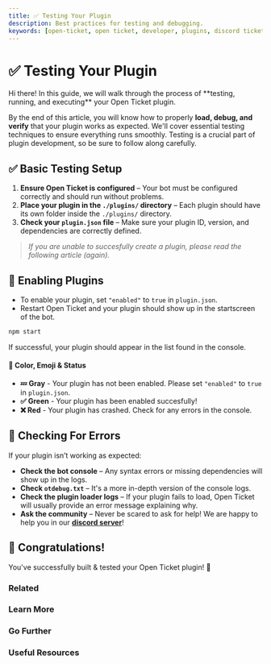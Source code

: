 ```yaml
---
title: ✅ Testing Your Plugin
description: Best practices for testing and debugging.
keywords: [open-ticket, open ticket, developer, plugins, discord ticket bot, framework, guide]
---
```

<head>
    <link rel="apple-touch-icon" href="/img/logo_vertical.png"/>
</head>

# ✅ Testing Your Plugin
<FlexHorizontal>
<div style={{width:"50%"}} className="otdocs-flex-mobile-width">
Hi there! In this guide, we will walk through the process of <C color="blue">**testing, running, and executing**</C> your Open Ticket plugin.  

By the end of this article, you will know how to properly **load, debug, and verify** that your plugin works as expected. We'll cover essential testing techniques to ensure everything runs smoothly.
Testing is a crucial part of plugin development, so be sure to follow along carefully.
</div>
<div style={{width:"50%"}} className="otdocs-flex-mobile-width">
    <StyledTitle title="Framework Article" description="Tips & Tricks - Testing Your Plugin"></StyledTitle>
</div>
</FlexHorizontal>

<Divider></Divider>
## ✅ Basic Testing Setup  
1. **Ensure Open Ticket is configured** – Your bot must be configured correctly and should run without problems.  
2. **Place your plugin in the `./plugins/` directory** – Each plugin should have its own folder inside the `./plugins/` directory.  
3. **Check your `plugin.json` file** – Make sure your plugin ID, version, and dependencies are correctly defined.  

> *If you are unable to succesfully create a plugin, please read the following article (again).*
> <LinkBlock mode="emoji" emoji="🛠️" url="/docs/framework/basic-plugins/first-plugin" isdoc="true" name="Your First Plugin" description="Setting up a basic Open Ticket plugin."/>

## 🎯 Enabling Plugins  
- To enable your plugin, set `"enabled"` to `true` in `plugin.json`.  
- Restart Open Ticket and your plugin should show up in the startscreen of the bot. 

```sh title="Restart Open Ticket"
npm start  
```

If successful, your plugin should appear in the list found in the console.
<ScaleImage size="70%" src="/img/docs-v4/startscreen-plugins.png" alt="The Open Ticket startscreen with a few disabled plugins."></ScaleImage>

#### 🎨 Color, Emoji & Status
- <C color="gray">**💤 Gray**</C> - Your plugin has not been enabled. Please set `"enabled"` to `true` in `plugin.json`.
- <C color="green">**✅ Green**</C> - Your plugin has been enabled succesfully!
- <C color="red">**❌ Red**</C> - Your plugin has crashed. Check for any errors in the console.

## 📜 Checking For Errors  
If your plugin isn’t working as expected:  
- **Check the bot console** – Any syntax errors or missing dependencies will show up in the logs.  
- **Check `otdebug.txt`** – It's a more in-depth version of the console logs.
- **Check the plugin loader logs** – If your plugin fails to load, Open Ticket will usually provide an error message explaining why.  
- **Ask the community** – Never be scared to ask for help! We are happy to help you in our [**discord server**](https://discord.dj-dj.be)!


<Divider></Divider>
## 🎉 Congratulations!  
You've successfully built & tested your Open Ticket plugin! 🚀  

### Related
<LinkBlock mode="emoji" emoji="📄" url="/docs/reference/tips-and-tricks/common-mistakes" isdoc="true" name="Common Mistakes" description="Debugging common issues."/>  
<LinkBlock mode="emoji" emoji="📄" url="/docs/reference/tips-and-tricks/troubleshooting" isdoc="true" name="Troubleshooting & Debugging Techniques" description="Finding and fixing errors."/>  

### Learn More
<LinkBlock mode="emoji" emoji="📖" url="/docs/reference/get-started" isdoc="true" name="API Reference" description="Explore the available functions, events, and utilities."/>  
<LinkBlock mode="emoji" emoji="🔌" url="https://odplugins.dj-dj.be" isdoc="false" name="Plugin Repository" description="Browse existing Open Ticket plugins for ideas and best practices."/>  
<LinkBlock mode="emoji" emoji="💡" url="/docs/category/framework-tips" isdoc="true" name="Tips & Tricks" description="Helpful tricks to optimize your plugin development."/>  

### Go Further
<LinkBlock mode="emoji" emoji="📗" url="/docs/category/framework-basic" isdoc="true" name="Basic Plugins" description="Beginner guides for Open Ticket plugin development."/>  
<LinkBlock mode="emoji" emoji="📘" url="/docs/category/framework-intermediate" isdoc="true" name="Intermediate Plugins" description="Expand your knowledge with more advanced Open Ticket plugins."/>  
<LinkBlock mode="emoji" emoji="📙" url="/docs/category/framework-advanced" isdoc="true" name="Advanced Plugins" description="Take your plugins to the next level with advanced features."/>  
<LinkBlock mode="emoji" emoji="📕" url="/docs/category/framework-expert" isdoc="true" name="Expert Plugins" description="Master the Open Ticket framework with expert-level guides."/>  

### Useful Resources
<LinkBlock mode="emoji" emoji="⚡" url="/docs/framework/tips-and-tricks/best-practices" isdoc="true" name="Best Practices" description="Write better Open Ticket plugins with these best practices."/>  
<LinkBlock mode="image" image="/img/logo/discord.png" isdoc="false" url="https://discord.dj-dj.be" name="Discord Server" description="DJdj Development"></LinkBlock>